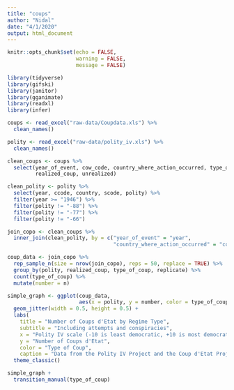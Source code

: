 ```yaml
---
title: "coups"
author: "Nidal"
date: "4/1/2020"
output: html_document
---
```


```r
knitr::opts_chunk$set(echo = FALSE,
                      warning = FALSE,
                      message = FALSE)

library(tidyverse)
library(gifski)
library(janitor)
library(gganimate)
library(readxl)
library(infer)

coups <- read_excel("raw-data/Coupdata.xls") %>% 
  clean_names()

polity <- read_excel("raw-data/polity_iv.xls") %>% 
  clean_names()
```

```r

clean_coups <- coups %>% 
  select(year_of_event, cow_code, country_where_action_occurred, type_of_coup, 
         realized_coup, unrealized)

clean_polity <- polity %>% 
  select(year, ccode, country, scode, polity) %>% 
  filter(year >= "1946") %>% 
  filter(polity != "-88") %>% 
  filter(polity != "-77") %>% 
  filter(polity != "-66")

join_copo <- clean_coups %>% 
  inner_join(clean_polity, by = c("year_of_event" = "year", 
                                  "country_where_action_occurred" = "country"))
```

```r

coup_data <- join_copo %>%
  rep_sample_n(size = nrow(join_copo), reps = 50, replace = TRUE) %>% 
  group_by(polity, realized_coup, type_of_coup, replicate) %>% 
  count(type_of_coup) %>% 
  mutate(number = n)


```

```r

simple_graph <- ggplot(coup_data, 
                       aes(x = polity, y = number, color = type_of_coup)) + 
  geom_jitter(width = 0.5, height = 0.5) +
  labs(
    title = "Number of Coups d'Etat by Regime Type",
    subtitle = "Including attempts and conspiracies",
    x = "Polity IV scale (-10 is least democratic, +10 is most democratic)",
    y = "Number of Coups d'Etat",
    color = "Type of Coup",
    caption = "Data from the Polity IV Project and the Coup d'Etat Project") +
  theme_classic()

```

```r

simple_graph +
  transition_manual(type_of_coup)

```


